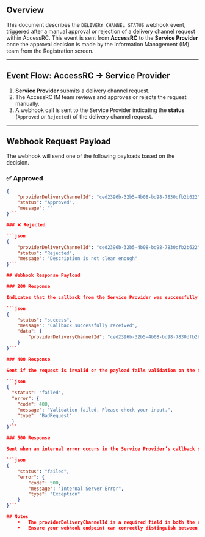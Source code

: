 ## Overview

This document describes the `DELIVERY_CHANNEL_STATUS` webhook event, triggered after a manual approval or rejection of a delivery channel request within AccessRC. This event is sent from **AccessRC** to the **Service Provider** once the approval decision is made by the Information Management (IM) team from the Registration screen.

---

## Event Flow: AccessRC → Service Provider

1. **Service Provider** submits a delivery channel request.
2. The AccessRC IM team reviews and approves or rejects the request manually.
3. A webhook call is sent to the Service Provider indicating the **status** (`Approved` or `Rejected`) of the delivery channel request.

---

## Webhook Request Payload

The webhook will send one of the following payloads based on the decision.

### ✅ Approved

```json
{
    "providerDeliveryChannelId": "ced2396b-32b5-4b08-bd98-7830dfb2b622",
    "status": "Approved",
    "message": ""
}```

### ❌ Rejected

```json
{
    "providerDeliveryChannelId": "ced2396b-32b5-4b08-bd98-7830dfb2b622",
    "status": "Rejected",
    "message": "Description is not clear enough"
}```

## Webhook Response Payload

### 200 Response

Indicates that the callback from the Service Provider was successfully received and processed.

```json
{
    "status": "success",
    "message": "Callback successfully received",
    "data": {
        "providerDeliveryChannelId": "ced2396b-32b5-4b08-bd98-7830dfb2b622"
    }
}```

### 400 Response

Sent if the request is invalid or the payload fails validation on the Service Provider’s side.

```json
{
  "status": "failed",
  "error": {
    "code": 400,
    "message": "Validation failed. Please check your input.",
    "type": "BadRequest"
  }
}```

### 500 Response

Sent when an internal error occurs in the Service Provider’s callback system.

```json
{
    "status": "failed",
    "error": {
        "code": 500,
        "message": "Internal Server Error",
        "type": "Exception"
    }
}```

## Notes
	•	The providerDeliveryChannelId is a required field in both the request and the response.
	•	Ensure your webhook endpoint can correctly distinguish between the statuses and handle them accordingly.